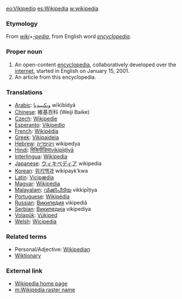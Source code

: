 [[eo:Vikipedio]] [[es:Wikipedia]] [[w:wikipedia]]
=== Etymology ===
From ''[[wiki]]''+''[[-pedia]]'', from English word ''[[encyclopedia]]''.

===Proper noun===
# An open-content [[encyclopedia]], collaboratively developed over the [[internet]], started in English on January 15, 2001.
# An article from this encyclopedia.

=== Translations ===
*[[Arabic]]: [[ويكيبيديا]] wīkībīdyā
*[[Chinese]]: 維基百科 (Weiji Baike)
*[[Czech]]: [[Wikipedie]]
*[[Esperanto]]: [[Vikipedio]]
*[[French]]: [[Wikipédia]]
*[[Greek]]: [[Vikipaideia]]
*[[Hebrew]]: [[ויקיפדיה]] wikipedya
*[[Hindi]]: [[विकिपीडिया]]vikipīḍiyā
*[[Interlingua]]: [[Wikipedia]]
*[[Japanese]]: [[ウィキペディア]] wikipedia
*[[Korean]]: [[위키백과]] wikipayk’kwa
*[[Latin]]: [[Vicipædia]]
*[[Magyar]]: [[Wikipédia]]
*[[Malayalam]]: [[വിക്കിപീടിയ]] vikkipīṭiya
*[[Portuguese]]: [[Wikipédia]]
*[[Russian]]: [[Википедия]] vikipediâ
*[[Serbian]]: [[Википедија]] vikipediya
*[[Volapük]]: [[Vükiped]]
*[[Welsh]]: [[Wicipedia]]

=== Related terms ===

*Personal/Adjective: [[Wikipedian]]
*[[Wiktionary]]

=== External link ===
* [[w:|Wikipedia home page]]
* [[m:Wikipedia raster name]]